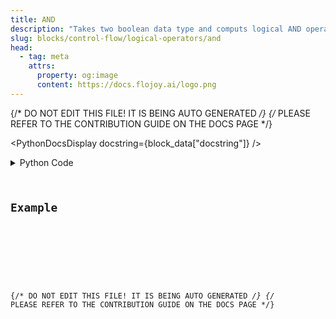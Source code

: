 ```yaml
---
title: AND
description: "Takes two boolean data type and computs logical AND operation on them."
slug: blocks/control-flow/logical-operators/and
head:
  - tag: meta
    attrs:
      property: og:image
      content: https://docs.flojoy.ai/logo.png
---
```


{/* DO NOT EDIT THIS FILE! IT IS BEING AUTO GENERATED */}
{/* PLEASE REFER TO THE CONTRIBUTION GUIDE ON THE DOCS PAGE */}


<PythonDocsDisplay docstring={block_data["docstring"]} />
<details>
<summary>Python Code</summary>



<Code code={pythonCode} lang="py" wrap theme="dracula" />

[Find this Flojoy Block on GitHub](https://github.com/flojoy-ai/blocks/blob/main/blocks/CONTROL_FLOW/LOGICAL_OPERATORS/AND/AND.py)

</details>

## Example


<GetHelpWidget />


<AppDisplay app={app} blockName="AND" client:visible />


<Example />

{/* DO NOT EDIT THIS FILE! IT IS BEING AUTO GENERATED */}
{/* PLEASE REFER TO THE CONTRIBUTION GUIDE ON THE DOCS PAGE */}
